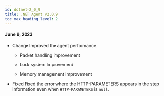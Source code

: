 ```yaml
---
id: dotnet-2_0_9
title: .NET Agent v2.0.9
toc_max_heading_level: 2
---
```


#### June 9, 2023

-   <Status>Change</Status> Improved the agent performance.

    -   Packet handling improvement

    -   Lock system improvement

    -   Memory management improvement

-   <Status>Fixed</Status> Fixed the error where the HTTP-PARAMETERS appears in the step information even when <code>HTTP-PARAMETERS</code> is <code>null</code>.
